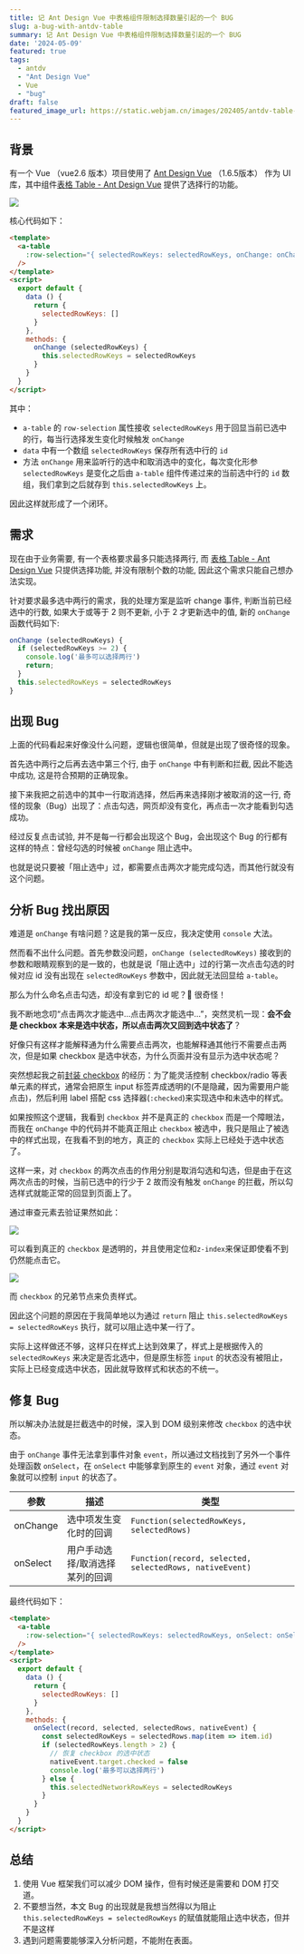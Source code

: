 ```yaml
---
title: 记 Ant Design Vue 中表格组件限制选择数量引起的一个 BUG
slug: a-bug-with-antdv-table
summary: 记 Ant Design Vue 中表格组件限制选择数量引起的一个 BUG
date: '2024-05-09'
featured: true
tags:
  - antdv
  - "Ant Design Vue"
  - Vue
  - "bug"
draft: false
featured_image_url: https://static.webjam.cn/images/202405/antdv-table-select.webp
---
```


## 背景

有一个 Vue （vue2.6 版本）项目使用了 [Ant Design Vue](https://www.antdv.com/) （1.6.5版本） 作为 UI 库，其中组件[表格 Table - Ant Design Vue](https://www.antdv.com/components/table-cn#components-table-demo-row-selection-and-operation) 提供了选择行的功能。

![](https://static.webjam.cn/images/202405/antdv-table-select.webp)


核心代码如下：

```html
<template>
  <a-table
    :row-selection="{ selectedRowKeys: selectedRowKeys, onChange: onChange }"
  />
</template>
<script>
  export default {
    data () {
      return {
        selectedRowKeys: []
      }
    },
    methods: {
      onChange (selectedRowKeys) {
        this.selectedRowKeys = selectedRowKeys
      }
    }
  }
</script>
```
其中：
- `a-table` 的 `row-selection` 属性接收 `selectedRowKeys` 用于回显当前已选中的行，每当行选择发生变化时候触发 `onChange`
- `data` 中有一个数组 `selectedRowKeys` 保存所有选中行的 `id`
- 方法 `onChange` 用来监听行的选中和取消选中的变化，每次变化形参 `selectedRowKeys` 是变化之后由 `a-table` 组件传递过来的当前选中行的 `id` 数组，我们拿到之后就存到 `this.selectedRowKeys` 上。

因此这样就形成了一个闭环。

## 需求

现在由于业务需要, 有一个表格要求最多只能选择两行, 而 [表格 Table - Ant Design Vue](https://www.antdv.com/components/table-cn#components-table-demo-row-selection-and-operation) 只提供选择功能, 并没有限制个数的功能, 因此这个需求只能自己想办法实现。

针对要求最多选中两行的需求，我的处理方案是监听 change 事件, 判断当前已经选中的行数, 如果大于或等于 2 则不更新, 小于 2 才更新选中的值, 新的 `onChange` 函数代码如下:

```js
onChange (selectedRowKeys) {
  if (selectedRowKeys >= 2) {
    console.log('最多可以选择两行')
    return;
  }
  this.selectedRowKeys = selectedRowKeys
}
```

## 出现 Bug

上面的代码看起来好像没什么问题，逻辑也很简单，但就是出现了很奇怪的现象。

首先选中两行之后再去选中第三个行, 由于 `onChange` 中有判断和拦截, 因此不能选中成功, 这是符合预期的正确现象。

接下来我把之前选中的其中一行取消选择，然后再来选择刚才被取消的这一行, 奇怪的现象（Bug）出现了：点击勾选，网页却没有变化，再点击一次才能看到勾选成功。

经过反复点击试验, 并不是每一行都会出现这个 Bug，会出现这个 Bug 的行都有这样的特点：曾经勾选的时候被 `onChange` 阻止选中。

也就是说只要被「阻止选中」过，都需要点击两次才能完成勾选，而其他行就没有这个问题。


## 分析 Bug 找出原因

难道是 `onChange` 有啥问题？这是我的第一反应，我决定使用 `console` 大法。

然而看不出什么问题。首先参数没问题，`onChange (selectedRowKeys)` 接收到的参数和眼睛观察到的是一致的，也就是说「阻止选中」过的行第一次点击勾选的时候对应 id 没有出现在 `selectedRowKeys` 参数中，因此就无法回显给 `a-table`。

那么为什么命名点击勾选，却没有拿到它的 id 呢？🤔 很奇怪！

我不断地念叨“点击两次才能选中...点击两次才能选中...”，突然灵机一现：**会不会是 checkbox 本来是选中状态，所以点击两次又回到选中状态了**？

好像只有这样才能解释通为什么需要点击两次，也能解释通其他行不需要点击两次，但是如果 checkbox 是选中状态，为什么页面并没有显示为选中状态呢？

突然想起我之前[封装 checkbox](https://github.com/wencaizhang/wheels) 的经历：为了能灵活控制 checkbox/radio 等表单元素的样式，通常会把原生 input 标签弄成透明的(不是隐藏，因为需要用户能点击)，然后利用 label 搭配 css 选择器(`:checked`)来实现选中和未选中的样式。

如果按照这个逻辑，我看到 `checkbox` 并不是真正的 `checkbox` 而是一个障眼法，而我在 `onChange` 中的代码并不能真正阻止 `checkbox` 被选中，我只是阻止了被选中的样式出现，在我看不到的地方，真正的 `checkbox` 实际上已经处于选中状态了。

这样一来，对 `checkbox` 的两次点击的作用分别是取消勾选和勾选，但是由于在这两次点击的时候，当前已选中的行少于 2 故而没有触发 `onChange` 的拦截，所以勾选样式就能正常的回显到页面上了。

通过审查元素去验证果然如此：

![](https://static.webjam.cn/images/202405/antdv-table-select-2.webp)

可以看到真正的 `checkbox` 是透明的，并且使用定位和`z-index`来保证即使看不到仍然能点击它。

![](https://static.webjam.cn/images/202405/antdv-table-select-3.webp)

而 `checkbox` 的兄弟节点来负责样式。

因此这个问题的原因在于我简单地以为通过 `return` 阻止 `this.selectedRowKeys = selectedRowKeys` 执行，就可以阻止选中某一行了。

实际上这样做还不够，这样只在样式上达到效果了，样式上是根据传入的 `selectedRowKeys` 来决定是否北选中，但是原生标签 `input` 的状态没有被阻止，实际上已经变成选中状态，因此就导致样式和状态的不统一。

## 修复 Bug

所以解决办法就是拦截选中的时候，深入到 DOM 级别来修改 `checkbox` 的选中状态。

由于 `onChange` 事件无法拿到事件对象 `event`，所以通过文档找到了另外一个事件处理函数 `onSelect`，在 `onSelect` 中能够拿到原生的 `event` 对象，通过 `event` 对象就可以控制 `input` 的状态了。

|  参数   | 描述  | 类型 |
|  ----  | ----  | --- |
| onChange  | 选中项发生变化时的回调 | `Function(selectedRowKeys, selectedRows)` |
| onSelect  | 用户手动选择/取消选择某列的回调 | `Function(record, selected, selectedRows, nativeEvent)` |


最终代码如下：

```html
<template>
  <a-table
    :row-selection="{ selectedRowKeys: selectedRowKeys, onSelect: onSelect }"
  />
</template>
<script>
  export default {
    data () {
      return {
        selectedRowKeys: []
      }
    },
    methods: {
      onSelect(record, selected, selectedRows, nativeEvent) {
        const selectedRowKeys = selectedRows.map(item => item.id)
        if (selectedRowKeys.length > 2) {
          // 恢复 checkbox 的选中状态
          nativeEvent.target.checked = false
          console.log('最多可以选择两行')
        } else {
          this.selectedNetworkRowKeys = selectedRowKeys
        }
      }
    }
  }
</script>
```

## 总结

1. 使用 Vue 框架我们可以减少 DOM 操作，但有时候还是需要和 DOM 打交道。
2. 不要想当然，本文 Bug 的出现就是我想当然得以为阻止 `this.selectedRowKeys = selectedRowKeys` 的赋值就能阻止选中状态，但并不是这样
3. 遇到问题需要能够深入分析问题，不能附在表面。
